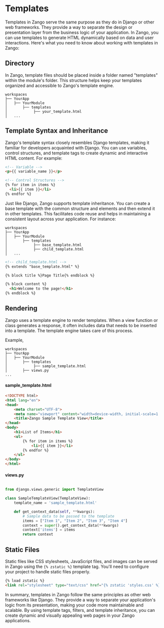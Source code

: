 # Templates

Templates in Zango serve the same purpose as they do in Django or other web frameworks. They provide a way to separate the design or presentation layer from the business logic of your application. In Zango, you can use templates to generate HTML dynamically based on data and user interactions. Here's what you need to know about working with templates in Zango:

## Directory

In Zango, template files should be placed inside a folder named "templates" within the module's folder. This structure helps keep your templates organized and accessible to Zango's template engine.

```text
workspaces
├── YourApp
│   ├── YourModule
│       ├── templates
│            ├── your_template.html
│   ...
```
## Template Syntax and Inheritance
Zango's template syntax closely resembles Django templates, making it familiar for developers acquainted with Django. You can use variables, control structures, and template tags to create dynamic and interactive HTML content. For example:

```html
<!-- Variable -->
<p>{{ variable_name }}</p>

<!-- Control Structures -->
{% for item in items %}
  <li>{{ item }}</li>
{% endfor %}
```

Just like Django, Zango supports template inheritance. You can create a base template with the common structure and elements and then extend it in other templates. This facilitates code reuse and helps in maintaining a consistent layout across your application. For instance:

```plaintext
workspaces
├── YourApp
│   ├── YourModule
│       ├── templates
│            ├── base_template.html
│            ├── child_template.html
│   ...
```

```html
<!-- child_template.html -->
{% extends "base_template.html" %}

{% block title %}Page Title{% endblock %}

{% block content %}
  <h1>Welcome to the page!</h1>
{% endblock %}
```


## Rendering

Zango uses a template engine to render templates. When a view function or class generates a response, it often includes data that needs to be inserted into a template. The template engine takes care of this process.

Example,
```plaintext
workspaces
├── YourApp
│   ├── YourModule
│       ├── templates
│            ├── sample_template.html
│       ├── views.py
...
```

#### sample_template.html
```html
<!DOCTYPE html>
<html lang="en">
<head>
    <meta charset="UTF-8">
    <meta name="viewport" content="width=device-width, initial-scale=1.0">
    <title>Zango Sample Template View</title>
</head>
<body>
    <h1>List of Items</h1>
    <ul>
        {% for item in items %}
            <li>{{ item }}</li>
        {% endfor %}
    </ul>
</body>
</html>
```

#### views.py 
```python

from django.views.generic import TemplateView

class SampleTemplateView(TemplateView):
    template_name = 'sample_template.html'

    def get_context_data(self, **kwargs):
        # Sample data to be passed to the template
        items = ["Item 1", "Item 2", "Item 3", "Item 4"]
        context = super().get_context_data(**kwargs)
        context['items'] = items
        return context
```

## Static Files

Static files like CSS stylesheets, JavaScript files, and images can be served in Zango using the `{% zstatic %}` template tag. You'll need to configure your project to handle static files properly.

```html
{% load zstatic %}
<link rel="stylesheet" type="text/css" href="{% zstatic 'styles.css' %}">
```

In summary, templates in Zango follow the same principles as other web frameworks like Django. They provide a way to separate your application's logic from its presentation, making your code more maintainable and scalable. By using template tags, filters, and template inheritance, you can create dynamic and visually appealing web pages in your Zango applications.

